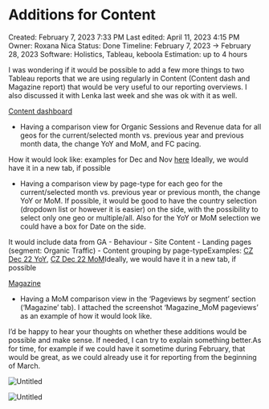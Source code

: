 # Additions for Content

Created: February 7, 2023 7:33 PM
Last edited: April 11, 2023 4:15 PM
Owner: Roxana Nica
Status: Done
Timeline: February 7, 2023 → February 28, 2023
Software: Holistics, Tableau, keboola
Estimation: up to 4 hours

I was wondering if it would be possible to add a few more things to two Tableau reports that we are using regularly in Content (Content dash and Magazine report) that would be very useful to our reporting overviews. I also discussed it with Lenka last week and she was ok with it as well.

[Content dashboard](https://tableau.glami.info/#/views/ContentDashboard/ContentDashboard?:iid=1)

- Having a comparison view for Organic Sessions and Revenue data for all geos for the current/selected month vs. previous year and previous month data, the change YoY and MoM, and FC pacing.

How it would look like: examples for Dec and Nov [here](https://docs.google.com/spreadsheets/d/16CSck5OPJAwLTKJrK10eX0MBlBhBIsGChs-OKC40LJU/edit#gid=1715277089) Ideally, we would have it in a new tab, if possible

- Having a comparison view by page-type for each geo for the current/selected month vs. previous year or previous month, the change YoY or MoM. If possible, it would be good to have the country selection (dropdown list or however it is easier) on the side, with the possibility to select only one geo or multiple/all. Also for the YoY or MoM selection we could have a box for Date on the side.

It would include data from GA - Behaviour - Site Content - Landing pages (segment: Organic Traffic) - Content grouping by page-typeExamples: [CZ Dec 22 YoY](https://analytics.google.com/analytics/web/#/report/content-landing-pages/a43713201w73809618p76214327/_u.date00=20221201&_u.date01=20221231&_u.date10=20211201&_u.date11=20211231&explorer-segmentExplorer.segmentId=analytics.landingPageGroup1&explorer-table.plotKeys=%5B%5D&_.useg=builtin5/), [CZ Dec 22 MoM](https://analytics.google.com/analytics/web/#/report/content-landing-pages/a43713201w73809618p76214327/_u.date00=20221201&_u.date01=20221231&_u.date10=20221101&_u.date11=20221130&explorer-segmentExplorer.segmentId=analytics.landingPageGroup1&explorer-table.plotKeys=%5B%5D&_.useg=builtin5)Ideally, we would have it in a new tab, if possible

[Magazine](https://tableau.glami.info/#/views/Magazine/Magazine?:iid=3)

- Having a MoM comparison view in the ‘Pageviews by segment’ section (‘Magazine’ tab). I attached the screenshot ‘Magazine_MoM pageviews’ as an example of how it would look like.

I’d be happy to hear your thoughts on whether these additions would be possible and make sense. If needed, I can try to explain something better.As for time, for example if we could have it sometime during February, that would be great, as we could already use it for reporting from the beginning of March.

![Untitled](Additions%20for%20Content%204c44fe1b86f34fd18b9f5f32f557d553/Untitled.png)

![Untitled](Additions%20for%20Content%204c44fe1b86f34fd18b9f5f32f557d553/Untitled%201.png)